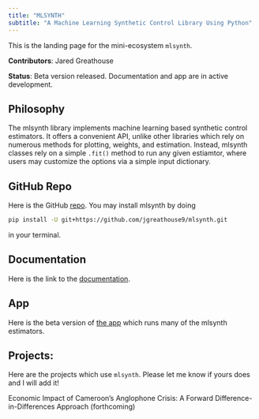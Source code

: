 ```yaml
---
title: "MLSYNTH"
subtitle: "A Machine Learning Synthetic Control Library Using Python"
---
```


This is the landing page for the mini-ecosystem `mlsynth`.

**Contributors**: Jared Greathouse

**Status**: Beta version released. Documentation and app are in active development.

## Philosophy

The mlsynth library implements machine learning based synthetic control estimators. It offers a convenient API, unlike other libraries which rely on numerous methods for plotting, weights, and estimation. Instead, mlsynth classes rely on a simple `.fit()` method to run any given estiamtor, where users may customize the options via a simple input dictionary.

## GitHub Repo

Here is the GitHub [repo](https://github.com/jgreathouse9/mlsynth). You may install mlsynth by doing

```bash
pip install -U git+https://github.com/jgreathouse9/mlsynth.git
```

in your terminal.

## Documentation

Here is the link to the [documentation](https://mlsynth.readthedocs.io).

## App

Here is the beta version of [the app](https://mlsynthapp.streamlit.app/) which runs many of the mlsynth estimators.

## Projects:

Here are the projects which use `mlsynth`. Please let me know if yours does and I will add it!

Economic Impact of Cameroon’s Anglophone Crisis: A Forward Difference-in-Differences Approach (forthcoming)
